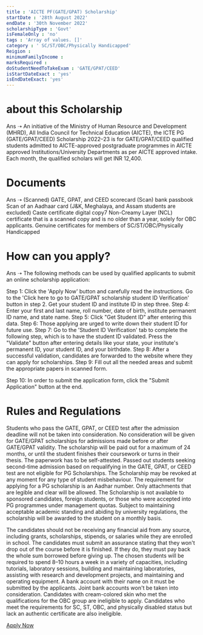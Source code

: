 ```yaml
---
title : 'AICTE PF(GATE/GPAT) Scholarship'
startDate : '28th August 2022'
endDate : '30th November 2022'
scholarshipType : 'Govt'
isFemaleOnly : 'no'
tags : 'Array of values. []'
category : ' SC/ST/OBC/Physically Handicapped'
Reigion :
minimumFamilyIncome :
marksRequired :
doStudentNeedToTakeExam : 'GATE/GPAT/CEED'
isStartDateExact : 'yes'
isEndDateExact: 'yes'
---
```


# about this Scholarship
Ans ➝
An initiative of the Ministry of Human Resource and Development (MHRD), All India Council for Technical Education (AICTE), the ICTE PG (GATE/GPAT/CEED) Scholarship 2022–23 is for GATE/GPAT/CEED qualified students admitted to AICTE-approved postgraduate programmes in AICTE approved Institutions/University Departments as per AICTE approved intake. Each month, the qualified scholars will get INR 12,400.

# Documents
Ans ➝
(Scanned) GATE, GPAT, and CEED scorecard
(Scan) bank passbook
Scan of an Aadhaar card (J&K, Meghalaya, and Assam students are excluded)
Caste certificate digital copy7
Non-Creamy Layer (NCL) certificate that is a scanned copy and is no older than a year, solely for OBC applicants.
Genuine certificates for members of SC/ST/OBC/Physically Handicapped

# How can you apply?
Ans ➝ The following methods can be used by qualified applicants to submit an online scholarship application:

Step 1: Click the 'Apply Now' button and carefully read the instructions.
Go to the 'Click here to go to GATE/GPAT scholarship student ID Verification' button in step 2.
Get your student ID and institute ID in step three.
Step 4: Enter your first and last name, roll number, date of birth, institute permanent ID name, and state name.
Step 5: Click "Get Student ID" after entering this data.
Step 6: Those applying are urged to write down their student ID for future use.
Step 7: Go to the 'Student ID Verification' tab to complete the following step, which is to have the student ID validated. Press the "Validate" button after entering details like your state, your institute's permanent ID, your student ID, and your birthdate.
Step 8: After a successful validation, candidates are forwarded to the website where they can apply for scholarships.
Step 9: Fill out all the needed areas and submit the appropriate papers in scanned form.

Step 10: In order to submit the application form, click the "Submit Application" button at the end.

# Rules and Regulations

Students who pass the GATE, GPAT, or CEED test after the admission deadline will not be taken into consideration.
No consideration will be given for GATE/GPAT scholarships for admissions made before or after GATE/GPAT validity.
The scholarship will be paid out for a maximum of 24 months, or until the student finishes their coursework or turns in their thesis.
The paperwork has to be self-attested.
Passed out students seeking second-time admission based on requalifying in the GATE, GPAT, or CEED test are not eligible for PG Scholarships.
The Scholarship may be revoked at any moment for any type of student misbehaviour.
The requirement for applying for a PG scholarship is an Aadhar number.
Only attachments that are legible and clear will be allowed.
The Scholarship is not available to sponsored candidates, foreign students, or those who were accepted into PG programmes under management quotas.
Subject to maintaining acceptable academic standing and abiding by university regulations, the scholarship will be awarded to the student on a monthly basis.

The candidates should not be receiving any financial aid from any source, including grants, scholarships, stipends, or salaries while they are enrolled in school.
The candidates must submit an assurance stating that they won't drop out of the course before it is finished. If they do, they must pay back the whole sum borrowed before giving up.
The chosen students will be required to spend 8–10 hours a week in a variety of capacities, including tutorials, laboratory sessions, building and maintaining laboratories, assisting with research and development projects, and maintaining and operating equipment.
A bank account with their name on it must be submitted by the applicants. Joint bank accounts won't be taken into consideration.
Candidates with cream-colored skin who met the qualifications for the OBC group are ineligible to apply.
Candidates who meet the requirements for SC, ST, OBC, and physically disabled status but lack an authentic certificate are also ineligible.


[Apply Now](https://www.aicte-india.org/schemes/students-development-schemes/PG-Scholarship-Scheme/General-instruction)


